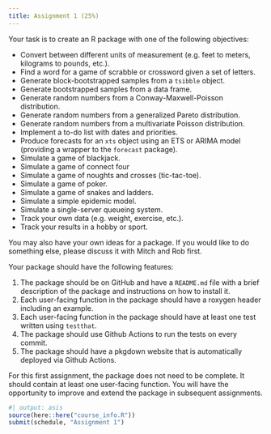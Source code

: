 ```yaml
---
title: Assignment 1 (25%)
---
```


Your task is to create an R package with one of the following objectives:

* Convert between different units of measurement (e.g. feet to meters, kilograms to pounds, etc.).
* Find a word for a game of scrabble or crossword given a set of letters.
* Generate block-bootstrapped samples from a `tsibble` object.
* Generate bootstrapped samples from a data frame.
* Generate random numbers from a Conway-Maxwell-Poisson distribution.
* Generate random numbers from a generalized Pareto distribution.
* Generate random numbers from a multivariate Poisson distribution.
* Implement a to-do list with dates and priorities.
* Produce forecasts for an `xts` object using an ETS or ARIMA model (providing a wrapper to the `forecast` package).
* Simulate a game of blackjack.
* Simulate a game of connect four
* Simulate a game of noughts and crosses (tic-tac-toe).
* Simulate a game of poker.
* Simulate a game of snakes and ladders.
* Simulate a simple epidemic model.
* Simulate a single-server queueing system.
* Track your own data (e.g. weight, exercise, etc.).
* Track your results in a hobby or sport.

You may also have your own ideas for a package. If you would like to do something else, please discuss it with Mitch and Rob first.

Your package should have the following features:

1. The package should be on GitHub and have a `README.md` file with a brief description of the package and instructions on how to install it.
2. Each user-facing function in the package should have a roxygen header including an example.
3. Each user-facing function in the package should have at least one test written using `testthat`.
4. The package should use Github Actions to run the tests on every commit.
5. The package should have a pkgdown website that is automatically deployed via Github Actions.

For this first assignment, the package does not need to be complete. It should contain at least one user-facing function. You will have the opportunity to improve and extend the package in subsequent assignments.

```r
#| output: asis
source(here::here("course_info.R"))
submit(schedule, "Assignment 1")
```
